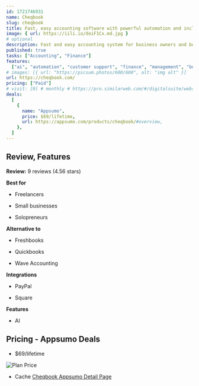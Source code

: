 ```yaml
---
id: 1721746931
name: Cheqbook
slug: cheqbook
title: Fast, easy accounting software with powerful automation and included invoicing
image: { url: https://iili.io/doiF1Cx.md.jpg }
# optional
description: Fast and easy accounting system for business owners and bookkeepersImport your key data from Quickbooks to make transitioning easier
published: true
tasks: ["Accounting", "Finance"]
features:
  ["ai", "automation", "customer support", "finance", "management", "business"]
# images: [{ url: "https://picsum.photos/600/600", alt: "img alt" }]
url: https://cheqbook.com/
pricing: ["Paid"]
# visit: [0] # monthly # https://pro.similarweb.com/#/digitalsuite/websiteanalysis/home
deals:
  [
    {
      name: "Appsumo",
      price: $69/lifetime,
      url: https://appsumo.com/products/cheqbook/#overview,
    },
  ]
---
```


## Review, Features

**Review:** 9 reviews (4.56 stars)

**Best for**

- Freelancers

- Small businesses

- Solopreneurs

**Alternative to**

- Freshbooks

- Quickbooks

- Wave Accounting

**Integrations**

- PayPal

- Square

**Features**

- AI

## Pricing - Appsumo Deals

- $69/lifetime

<Img src="https://iili.io/dobqirX.png" alt="Plan Price" />

- Cache [Cheqbook Appsumo Detail Page](https://iili.io/dobBxEP.png)
